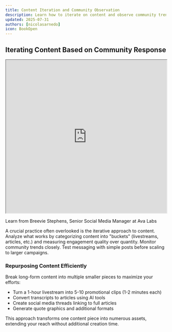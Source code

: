 ```yaml
---
title: Content Iteration and Community Observation
description: Learn how to iterate on content and observe community trends effectively
updated: 2025-07-31
authors: [nicolasarnedo]
icon: BookOpen
---
```


## Iterating Content Based on Community Response

<div style={{ margin: '2rem 0' }}>
  <iframe 
    src="https://drive.google.com/file/d/19GoE0ZRpjeqFBawiTc3C8rFEZuKLJODS/preview" 
    width="100%" 
    height="480" 
    allow="autoplay"
    style={{ border: 'none', borderRadius: '8px' }}
  ></iframe>
  <p style={{ textAlign: 'center', marginTop: '1rem', fontSize: '0.95rem', color: '#666' }}>
    Learn from Breevie Stephens, Senior Social Media Manager at Ava Labs
  </p>
</div>

A crucial practice often overlooked is the iterative approach to content. Analyze what works by categorizing content into "buckets" (livestreams, articles, etc.) and measuring engagement quality over quantity. 
Monitor community trends closely. Test messaging with simple posts before scaling to larger campaigns. 

### Repurposing Content Efficiently

Break long-form content into multiple smaller pieces to maximize your efforts:
- Turn a 1-hour livestream into 5-10 promotional clips (1-2 minutes each)
- Convert transcripts to articles using AI tools
- Create social media threads linking to full articles
- Generate quote graphics and additional formats

This approach transforms one content piece into numerous assets, extending your reach without additional creation time.